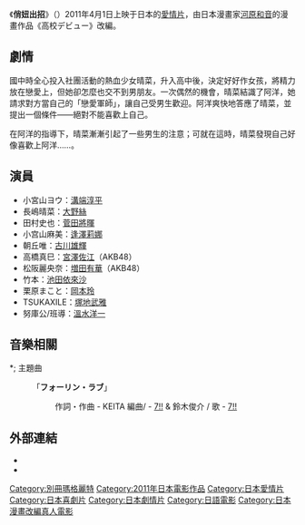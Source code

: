 {{Infobox Film
|片名        = 俏妞出招（高校新人）
|电影原名    = 高校デビュー<br>High School Debut
|图像        = 
|图像说明    = 
|導演        = [[w:jp:英勉|英勉]]
|監製        = 
|製片        = 山田雅子<br>「高校デビュー」製作委員會
|編劇        = [[福田雄一|福田雄一]]
|劇本        = 
|原著        = [[河原和音|河原和音]]「高校デビュー」
|主演        = {{ubl|[[溝端淳平|溝端淳平]]|[[大野絲|大野絲]]|[[古川雄輝|古川雄輝]]|[[菅田將暉|菅田將暉]]|[[逢澤莉娜|逢澤莉娜]]|[[宮澤佐江|宮澤佐江]]|[[增田有華|增田有華]]|}}
|配樂        = [[吉川慶|吉川慶]] 
|攝影        = 藤本信成
|剪輯        = 
|製片商      = {{flagicon|JPN}} [[Asmik_Ace_Entertainment|Asmik Ace Entertainment]]
|發行商      = {{flagicon|JPN}} [[Asmik_Ace_Entertainment|Asmik Ace Entertainment]]<br />{{flagicon|ROC}} [[山水國際|山水國際]]
|上映日期    = {{flagicon|JPN}} {{Film date|2011|4|1}}<br /> {{flagicon|ROC}}{{Film date|2012|9|14}}
|片長        = 93分鐘
|產地        = {{JPN}}
|語言        = [[日語|日語]]
|預算        = 
|續集        = 
|票房        = 
}}
《'''俏妞出招'''》（{{lang-en|'''High School Debut'''}}）2011年4月1日上映于日本的[[愛情片|愛情片]]，由日本漫畫家[[河原和音|河原和音]]的漫畫作品《高校デビュー》改編。

== 劇情 ==
國中時全心投入社團活動的熱血少女晴菜，升入高中後，決定好好作女孩，將精力放在戀愛上，但她卻怎麼也交不到男朋友。一次偶然的機會，晴菜結識了阿洋，她請求對方當自己的「戀愛軍師」，讓自己受男生歡迎。阿洋爽快地答應了晴菜，並提出一個條件——絕對不能喜歡上自己。

在阿洋的指導下，晴菜漸漸引起了一些男生的注意；可就在這時，晴菜發現自己好像喜歡上阿洋……。

== 演員 ==
* 小宮山ヨウ：[[溝端淳平|溝端淳平]]
* 長嶋晴菜：[[大野絲|大野絲]]
* 田村史也：[[菅田將暉|菅田將暉]]
* 小宫山麻美：[[逢澤莉娜|逢澤莉娜]]
* 朝丘唯：[[古川雄輝|古川雄輝]]
* 高橋真巳：[[宮澤佐江|宮澤佐江]]（AKB48）
* 松阪麗央奈：[[増田有華|増田有華]]（AKB48）
* 竹本：[[池田依來沙|池田依來沙]]
* 栗原まこと：[[岡本玲|岡本玲]]
* TSUKAXILE：[[塚地武雅|塚地武雅]]
* 努庫公/班導：[[溫水洋一|溫水洋一]]

==音樂相關==
*; 主題曲
: 「'''フォーリン・ラブ'''」
:: 作詞・作曲 - KEITA 編曲/  - [[7!!|7!!]] & 鈴木俊介 / 歌 - [[7!!|7!!]]

== 外部連結 ==
* {{Official website|1=http://www.koigashitai.com }}{{日文}}
* {{Imdb title|1707384}}

{{DEFAULTSORT:High School Debut}}
[[Category:別冊瑪格麗特|Category:別冊瑪格麗特]]
[[Category:2011年日本電影作品|Category:2011年日本電影作品]]
[[Category:日本愛情片|Category:日本愛情片]]
[[Category:日本喜劇片|Category:日本喜劇片]]
[[Category:日本劇情片|Category:日本劇情片]]
[[Category:日語電影|Category:日語電影]]
[[Category:日本漫畫改編真人電影|Category:日本漫畫改編真人電影]]